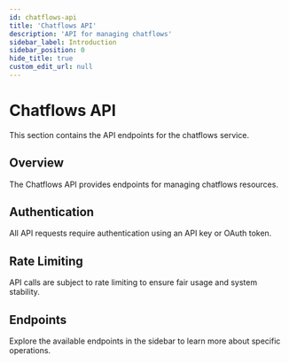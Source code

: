 ```yaml
---
id: chatflows-api
title: 'Chatflows API'
description: 'API for managing chatflows'
sidebar_label: Introduction
sidebar_position: 0
hide_title: true
custom_edit_url: null
---
```


# Chatflows API

This section contains the API endpoints for the chatflows service.

## Overview

The Chatflows API provides endpoints for managing chatflows resources.

## Authentication

All API requests require authentication using an API key or OAuth token.

## Rate Limiting

API calls are subject to rate limiting to ensure fair usage and system stability.

## Endpoints

Explore the available endpoints in the sidebar to learn more about specific operations.
